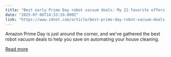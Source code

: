 ```yaml
---
title: "Best early Prime Day robot vacuum deals: My 22 favorite offers available now"
date: "2025-07-06T14:33:19.000Z"
link: "https://www.zdnet.com/article/best-prime-day-robot-vacuum-deals-2025/"
---
```


Amazon Prime Day is just around the corner, and we've gathered the best robot vacuum deals to help you save on automating your house cleaning.

[Read more](https://www.zdnet.com/article/best-prime-day-robot-vacuum-deals-2025/)
